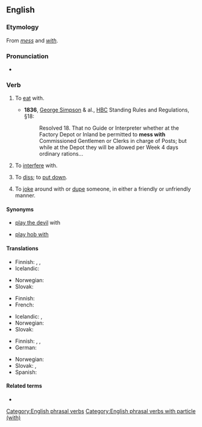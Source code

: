 ==English==

===Etymology===
From ''[[mess]]'' and ''[[with]]''.

===Pronunciation===
* {{audio|en|En-au-mess with.ogg|Audio (AU)}}

===Verb===
{{en-verb|*}}

# {{lb|en|obsolete}} To [[eat]] with.
#* '''1836''', [[:w:George Simpson (HBC administrator)|George Simpson]] & al., [[:w:Hudson's Bay Company|HBC]] Standing Rules and Regulations, §18:
#*: Resolved 18. That no Guide or Interpreter whether at the Factory Depot or Inland be permitted to '''mess with''' Commissioned Gentlemen or Clerks in charge of Posts; but while at the Depot they will be allowed per Week 4 days ordinary rations...
# {{lb|en|slang}} To [[interfere]] with.
#: {{ux|en|Don't '''mess with''' the controls. I just got everything adjusted correctly.}}
# {{lb|en|slang}} To [[diss]]; to [[put down]].
#: {{ux|en|Hey! Quit '''messing with''' my brother.}}
# {{lb|en|slang}} To [[joke]] around with or [[dupe]] someone, in either a friendly or unfriendly manner.
#: {{ux|en|Don't worry: I'm just '''messing with''' you.}}

====Synonyms====
* {{qualifier|obsolete}} [[play the devil]] with
* {{qualifier|UK|rustic US}} [[play hob with]]

====Translations====
{{trans-top|to interfere with}}
* Finnish: {{t+|fi|touhuilla}}, {{t+|fi|temppuilla}}, {{t+|fi|sählätä}}
* Icelandic: {{t|is|blanda sér í}}
{{trans-mid}}
* Norwegian: {{t|no|søle med}}
* Slovak: {{t|sk|babrať}}
{{trans-bottom}}

{{trans-top|to diss}}
* Finnish: {{t+|fi|parjata}}
* French: {{t+|fr|chercher}}
{{trans-mid}}
* Icelandic: {{t+|is|abbast}}, {{t+|is|abbast upp á}}
* Norwegian: {{t|no|søle med}}
* Slovak: {{t|sk|zhadzovať}}
{{trans-bottom}}

{{trans-top|to joke with}}
* Finnish: {{t+|fi|pelleillä}}, {{t+|fi|pilailla}}, {{t+|fi|vitsailla}}
* German: {{t+|de|verarschen}}
{{trans-mid}}
* Norwegian: {{t|no|søle med}}
* Slovak: {{t|sk|doberať si}}, {{t|sk|uťahovať si}}
* Spanish: {{t+|es|huevear}} {{qualifier|Chile}}
{{trans-bottom}}

====Related terms====
* {{l|en|mess around}}

[[Category:English phrasal verbs]]
[[Category:English phrasal verbs with particle (with)]]